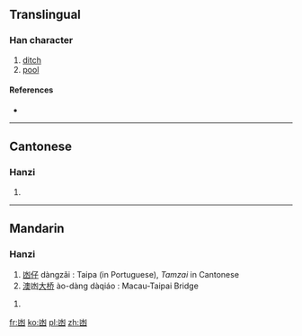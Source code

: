 {{also|幽}}
==Translingual==

===Han character===
{{Han char|rn=17|rad=凵|as=04|sn=6|four=|canj=山水 (UE), X山水 (XUE)|ids=⿶凵水}}

# [[ditch]]
# [[pool]]

====References====
* {{Han ref|kx=0135.151|hdz=31547.070|uh=51FC|ud=20988}}

----

==Cantonese==

===Hanzi===
{{yue-hanzi|jyut=|y=tam5}}

# {{defn|lang=yue|sort=凵04}}

----

==Mandarin==

===Hanzi===
{{cmn-hanzi|pin=[[dàng]] ([[dang4]]), [[zuò]] ([[zuo4]])|wg=tang<sup>4</sup>, tso<sup>4</sup>}}
#[[凼仔]] dàngzǎi : Taipa (in Portuguese), ''Tamzai'' in Cantonese
#[[澳]]凼[[大]][[桥]] ào-dàng dàqiáo : Macau-Taipai Bridge

# {{defn|lang=cmn|sort=凵04}}

[[fr:凼]]
[[ko:凼]]
[[pl:凼]]
[[zh:凼]]